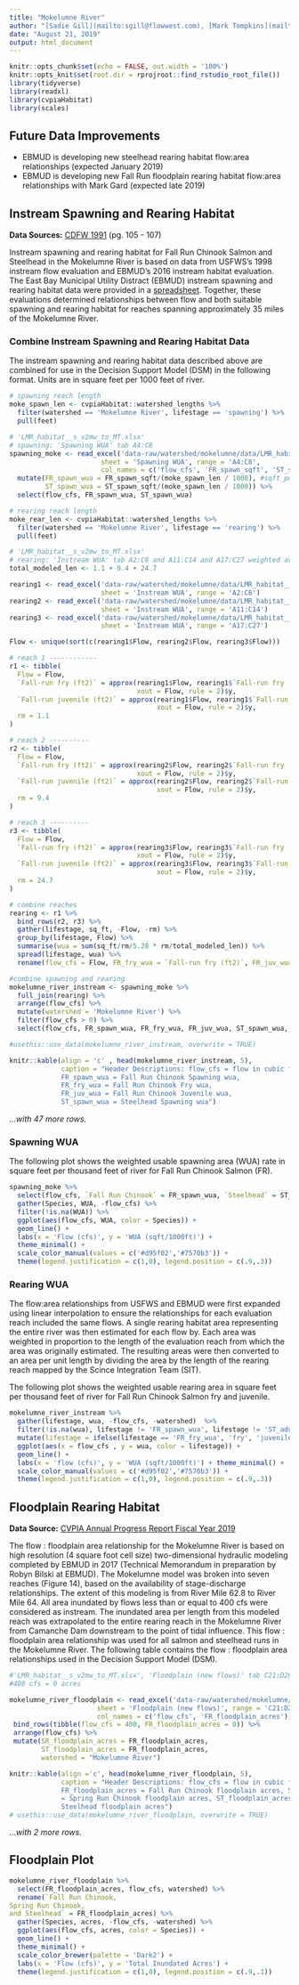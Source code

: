 ```yaml
---
title: "Mokelumne River"
author: "[Sadie Gill](mailto:sgill@flowwest.com), [Mark Tompkins](mailto:mtompkins@flowwest.com), [Erin Cain](ecain@flowwest.com)"
date: "August 21, 2019"
output: html_document
---
```

```r
knitr::opts_chunk$set(echo = FALSE, out.width = '100%')
knitr::opts_knit$set(root.dir = rprojroot::find_rstudio_root_file())
library(tidyverse)
library(readxl)
library(cvpiaHabitat)
library(scales)
```

## Future Data Improvements

* EBMUD is developing new steelhead rearing habitat flow:area relationships (expected January 2019)
* EBMUD is developing new Fall Run floodplain rearing habitat flow:area relationships with Mark Gard (expected late 2019)

## Instream Spawning and Rearing Habitat
**Data Sources:** [CDFW 1991](https://s3-us-west-2.amazonaws.com/cvpiahabitat-r-package/cvpia-sit-model-inputs/Lower+Mokelumne+RIver+Fisheries+Management+Plan%2C+CDFG+1991.pdf){target="_blank"} (pg. 105 - 107) 

Instream spawning and rearing habitat for Fall Run Chinook Salmon and Steelhead in the Mokelumne River is based on data from USFWS's 1998 instream flow evaluation and EBMUD's 2016 instream habitat evaluation. The East Bay Municipal Utility Distract (EBMUD) instream spawning and rearing habitat data were provided in a [spreadsheet](https://cvpiahabitat-r-package.s3-us-west-2.amazonaws.com/LMR_habitat__s_v2mw_to_MT.xlsx). Together, these evaluations determined relationships between flow and both suitable spawning and rearing habitat for reaches spanning approximately 35 miles of the Mokelumne River. 

### Combine Instream Spawning and Rearing Habitat Data
The instream spawning and rearing habitat data described above are combined for use in the Decision Support Model (DSM) in the following format. Units are in square feet per 1000 feet of river.
```r
# spawning reach length
moke_spawn_len <- cvpiaHabitat::watershed_lengths %>% 
  filter(watershed == 'Mokelumne River', lifestage == 'spawning') %>% 
  pull(feet)

# 'LMR_habitat__s_v2mw_to_MT.xlsx'
# spawning: 'Spawning WUA' tab A4:C8 
spawning_moke <- read_excel('data-raw/watershed/mokelumne/data/LMR_habitat__s_v2mw_to_MT.xlsx', 
                       sheet = 'Spawning WUA', range = 'A4:C8', 
                       col_names = c('flow_cfs', 'FR_spawn_sqft', 'ST_spawn_sqft')) %>% 
  mutate(FR_spawn_wua = FR_spawn_sqft/(moke_spawn_len / 1000), #sqft_per_1000ft
         ST_spawn_wua = ST_spawn_sqft/(moke_spawn_len / 1000)) %>% 
  select(flow_cfs, FR_spawn_wua, ST_spawn_wua)
```

```r
# rearing reach length
moke_rear_len <- cvpiaHabitat::watershed_lengths %>% 
  filter(watershed == 'Mokelumne River', lifestage == 'rearing') %>% 
  pull(feet)

# 'LMR_habitat__s_v2mw_to_MT.xlsx'
# rearing: 'Instream WUA' tab A2:C8 and A11:C14 and A17:C27 weighted average
total_modeled_len <- 1.1 + 9.4 + 24.7

rearing1 <- read_excel('data-raw/watershed/mokelumne/data/LMR_habitat__s_v2mw_to_MT.xlsx', 
                       sheet = 'Instream WUA', range = 'A2:C8') 
rearing2 <- read_excel('data-raw/watershed/mokelumne/data/LMR_habitat__s_v2mw_to_MT.xlsx', 
                       sheet = 'Instream WUA', range = 'A11:C14')
rearing3 <- read_excel('data-raw/watershed/mokelumne/data/LMR_habitat__s_v2mw_to_MT.xlsx', 
                       sheet = 'Instream WUA', range = 'A17:C27')

Flow <- unique(sort(c(rearing1$Flow, rearing2$Flow, rearing3$Flow)))

# reach 1 ------------
r1 <- tibble(
  Flow = Flow,
  `Fall-run fry (ft2)` = approx(rearing1$Flow, rearing1$`Fall-run fry (ft2)`, 
                                xout = Flow, rule = 2)$y,
  `Fall-run juvenile (ft2)` = approx(rearing1$Flow, rearing1$`Fall-run juvenile (ft2)`, 
                                     xout = Flow, rule = 2)$y,
  rm = 1.1
)

# reach 2 ----------
r2 <- tibble(
  Flow = Flow,
  `Fall-run fry (ft2)` = approx(rearing2$Flow, rearing2$`Fall-run fry (ft2)`, 
                                xout = Flow, rule = 2)$y,
  `Fall-run juvenile (ft2)` = approx(rearing2$Flow, rearing2$`Fall-run juvenile (ft2)`, 
                                     xout = Flow, rule = 2)$y,
  rm = 9.4
)

# reach 3 ----------
r3 <- tibble(
  Flow = Flow,
  `Fall-run fry (ft2)` = approx(rearing3$Flow, rearing3$`Fall-run fry (ft2)`, 
                                xout = Flow, rule = 2)$y,
  `Fall-run juvenile (ft2)` = approx(rearing3$Flow, rearing3$`Fall-run juvenile (ft2)`, 
                                     xout = Flow, rule = 2)$y,
  rm = 24.7
)

# combine reaches
rearing <- r1 %>% 
  bind_rows(r2, r3) %>% 
  gather(lifestage, sq_ft, -Flow, -rm) %>%
  group_by(lifestage, Flow) %>% 
  summarise(wua = sum(sq_ft/rm/5.28 * rm/total_modeled_len)) %>% 
  spread(lifestage, wua) %>% 
  rename(flow_cfs = Flow, FR_fry_wua = `Fall-run fry (ft2)`, FR_juv_wua = `Fall-run juvenile (ft2)`)
```
```r
#combine spawning and rearing 
mokelumne_river_instream <- spawning_moke %>% 
  full_join(rearing) %>% 
  arrange(flow_cfs) %>% 
  mutate(watershed = 'Mokelumne River') %>% 
  filter(flow_cfs > 0) %>% 
  select(flow_cfs, FR_spawn_wua, FR_fry_wua, FR_juv_wua, ST_spawn_wua, watershed)

#usethis::use_data(mokelumne_river_instream, overwrite = TRUE)
```

```r
knitr::kable(align = 'c' , head(mokelumne_river_instream, 5), 
             caption = "Header Descriptions: flow_cfs = flow in cubic feet per second,
             FR_spawn_wua = Fall Run Chinook Spawning wua,
             FR_fry_wua = Fall Run Chinook Fry wua,
             FR_juv_wua = Fall Run Chinook Juvenile wua,
             ST_spawn_wua = Steelhead Spawning wua")
```

*...with 47 more rows.*

### Spawning WUA   
The following plot shows the weighted usable spawning area (WUA) rate in square feet per thousand feet of river for Fall Run Chinook Salmon (FR). 
```r
spawning_moke %>% 
  select(flow_cfs, `Fall Run Chinook` = FR_spawn_wua, `Steelhead` = ST_spawn_wua) %>% 
  gather(Species, WUA, -flow_cfs) %>% 
  filter(!is.na(WUA)) %>% 
  ggplot(aes(flow_cfs, WUA, color = Species)) +
  geom_line() +
  labs(x = 'Flow (cfs)', y = 'WUA (sqft/1000ft)') + 
  theme_minimal() + 
  scale_color_manual(values = c('#d95f02','#7570b3')) +
  theme(legend.justification = c(1,0), legend.position = c(.9,.3))
```

### Rearing WUA
The flow:area relationships from USFWS and EBMUD were first expanded using linear interpolation to ensure the relationships for each evaluation reach included the same flows. A single rearing habitat area representing the entire river was then estimated for each flow by. Each area was weighted in proportion to the length of the evaluation reach from which the area was originally estimated. The resulting areas were then converted to an area per unit length by dividing the area by the length of the rearing reach mapped by the Scince Integration Team (SIT).   

The following plot shows the weighted usable rearing area in square feet per thousand feet of river for Fall Run Chinook Salmon fry and juvenile.
``` r
mokelumne_river_instream %>% 
  gather(lifestage, wua, -flow_cfs, -watershed)  %>% 
  filter(!is.na(wua), lifestage != 'FR_spawn_wua', lifestage != 'ST_adult_wua', lifestage != "ST_spawn_wua", lifestage != "ST_juv_wua", lifestage != "ST_fry_wua") %>%
  mutate(lifestage = ifelse(lifestage == 'FR_fry_wua', 'fry', 'juvenile')) %>% 
  ggplot(aes(x = flow_cfs , y = wua, color = lifestage)) +
  geom_line() +
  labs(x = 'flow (cfs)', y = 'WUA (sqft/1000ft)') + theme_minimal() +
  scale_color_manual(values = c('#d95f02','#7570b3')) +
  theme(legend.justification = c(1,0), legend.position = c(.9,.3))
```

## Floodplain Rearing Habitat

**Data Source:** [CVPIA Annual Progress Report Fiscal Year 2019](https://cvpiahabitat-r-package.s3-us-west-2.amazonaws.com/CVPIA+Annual+Progress+Report+Fiscal+Year+2019.pdf){target="_blank"}

The flow : floodplain area relationship for the Mokelumne River is based on high resolution (4 square foot cell size) two-dimensional hydraulic modeling completed by EBMUD in 2017 (Technical Memorandum in preparation by Robyn Bilski at EBMUD). The Mokelumne model was broken into seven reaches (Figure 14), based on the availability of stage-discharge relationships. The extent of this modeling is from River Mile 62.8 to River Mile 64. All area inundated by flows less than or equal to 400 cfs were considered as instream.  The inundated area per length from this modeled reach was extrapolated to the entire rearing reach in the Mokelumne River from Camanche Dam downstream to the point of tidal influence. This flow : floodplain area relationship was used for all salmon and steelhead runs in the Mokelumne River. The following table contains the flow : floodplain area relationships used in the Decision Support Model (DSM).
```r
#'LMR_habitat__s_v2mw_to_MT.xlsx', 'Floodplain (new flows)' tab C21:D26 Camanche to tidal #low estimate
#400 cfs = 0 acres 

mokelumne_river_floodplain <- read_excel('data-raw/watershed/mokelumne/data/LMR_habitat__s_v2mw_to_MT.xlsx', 
                      sheet = 'Floodplain (new flows)', range = 'C21:D26',
                      col_names = c('flow_cfs', 'FR_floodplain_acres')) %>% 
 bind_rows(tibble(flow_cfs = 400, FR_floodplain_acres = 0)) %>% 
 arrange(flow_cfs) %>% 
 mutate(SR_floodplain_acres = FR_floodplain_acres,
        ST_floodplain_acres = FR_floodplain_acres,
        watershed = "Mokelumne River")

knitr::kable(align ='c', head(mokelumne_river_floodplain, 5), 
             caption = "Header Descriptions: flow_cfs = flow in cubic feet per second,
             FR_floodplain_acres = Fall Run Chinook floodplain acres, SR_floodplain_acres
             = Spring Run Chinook floodplain acres, ST_floodplain_acres = 
             Steelhead floodplain acres")
# usethis::use_data(mokelumne_river_floodplain, overwrite = TRUE)
```

*...with 2 more rows.*

## Floodplain Plot
```r
mokelumne_river_floodplain %>% 
  select(FR_floodplain_acres, flow_cfs, watershed) %>%
  rename(`Fall Run Chinook,
Spring Run Chinook, 
and Steelhead` = FR_floodplain_acres) %>% 
  gather(Species, acres, -flow_cfs, -watershed) %>% 
  ggplot(aes(flow_cfs, acres, color = Species)) +
  geom_line() +
  theme_minimal() +
  scale_color_brewer(palette = 'Dark2') +
  labs(x = 'Flow (cfs)', y = 'Total Inundated Acres') +
  theme(legend.justification = c(1,0), legend.position = c(.9,.1))
```

